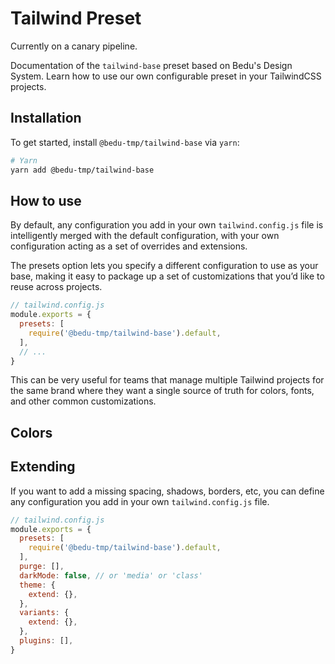 
# Tailwind Preset
<Callout emoji="💡">Currently on a canary pipeline.</Callout>

Documentation of the `tailwind-base` preset based on Bedu's Design System. Learn how to use our own configurable preset in your TailwindCSS projects.

## Installation
To get started, install `@bedu-tmp/tailwind-base` via `yarn`:
```bash
# Yarn
yarn add @bedu-tmp/tailwind-base
```

## How to use
By default, any configuration you add in your own `tailwind.config.js` file is intelligently merged with the default configuration, with your own configuration acting as a set of overrides and extensions.

The presets option lets you specify a different configuration to use as your base, making it easy to package up a set of customizations that you’d like to reuse across projects.

```js highlight=20
// tailwind.config.js
module.exports = {
  presets: [
    require('@bedu-tmp/tailwind-base').default,
  ],
  // ...
}
```

This can be very useful for teams that manage multiple Tailwind projects for the same brand where they want a single source of truth for colors, fonts, and other common customizations.

## Colors
<Palette />

## Extending
If you want to add a missing spacing, shadows, borders, etc, you can define any configuration you add in your own `tailwind.config.js` file.
```js
// tailwind.config.js
module.exports = {
  presets: [
    require('@bedu-tmp/tailwind-base').default,
  ],
  purge: [],
  darkMode: false, // or 'media' or 'class'
  theme: {
    extend: {},
  },
  variants: {
    extend: {},
  },
  plugins: [],
}
```